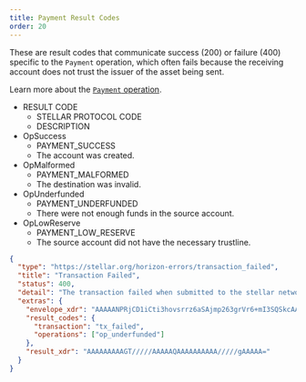 ```yaml
---
title: Payment Result Codes
order: 20
---
```



These are result codes that communicate success (200) or failure (400) specific to the `Payment` operation, which often fails because the receiving account does not trust the issuer of the asset being sent.

Learn more about the [`Payment` operation](../../../glossary/operations/payment.mdx).

<NestedTable>

- RESULT CODE
  - STELLAR PROTOCOL CODE
  - DESCRIPTION
- OpSuccess
  - PAYMENT_SUCCESS
  - The account was created.
- OpMalformed
  - PAYMENT_MALFORMED
  - The destination was invalid.
- OpUnderfunded
  - PAYMENT_UNDERFUNDED
  - There were not enough funds in the source account.
- OpLowReserve
  - PAYMENT_LOW_RESERVE
  - The source account did not have the necessary trustline.

</NestedTable>

<ExampleResponse title="Example Response for an “op_underfunded” Result Code">

```json
{
  "type": "https://stellar.org/horizon-errors/transaction_failed",
  "title": "Transaction Failed",
  "status": 400,
  "detail": "The transaction failed when submitted to the stellar network. The `extras.result_codes` field on this response contains further details.  Descriptions of each code can be found at: https://www.stellar.org/developers/learn/concepts/list-of-operations.html",
  "extras": {
    "envelope_xdr": "AAAAANPRjCD1iCti3hovsrrz6aSAjmp263grVr6+mI3SQSkcAAAAZAAPRLgAAAACAAAAAAAAAAAAAAABAAAAAAAAAAAAAAAArki/TnIipBc7Y+Hd87mnZdtBxzm7vu6iXpwcRz6zGskAAAB0alKIAAAAAAAAAAAB0kEpHAAAAECoD+aG3RAfxFEW2b5VcARoxVc+ovimyQOQzQbLc7Y613j/x2H92aGwQzfPWjZyWBqQpoEjooAKmyAFANP74UAC",
    "result_codes": {
      "transaction": "tx_failed",
      "operations": ["op_underfunded"]
    },
    "result_xdr": "AAAAAAAAAGT/////AAAAAQAAAAAAAAAA/////gAAAAA="
  }
}
```

</ExampleResponse>

